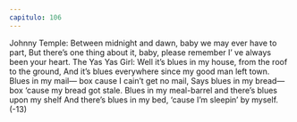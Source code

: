 ```yaml
---
capitulo: 106
---
```


Johnny Temple:
Between midnight and dawn, baby we may ever have to part,
But there’s one thing about it, baby, please remember I’ ve always been your heart.
The Yas Yas Girl:
Well it’s blues in my house, from the roof to the ground,
And it’s blues everywhere since my good man left town.
Blues in my mail— box cause I cain’t get no mail,
Says blues in my bread— box ‘cause my bread got stale.
Blues in my meal-barrel and there’s blues upon my shelf
And there’s blues in my bed, ‘cause I’m sleepin’ by myself.
(-13)

